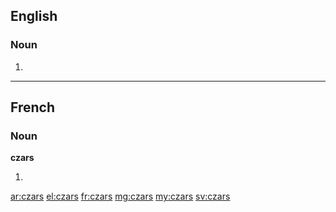 ==English==

===Noun===
{{head|en|plural}}

# {{plural of|czar}}

----

==French==

===Noun===
'''czars''' {{m|p}}

# {{plural of|czar|lang=fr}}

[[ar:czars]]
[[el:czars]]
[[fr:czars]]
[[mg:czars]]
[[my:czars]]
[[sv:czars]]